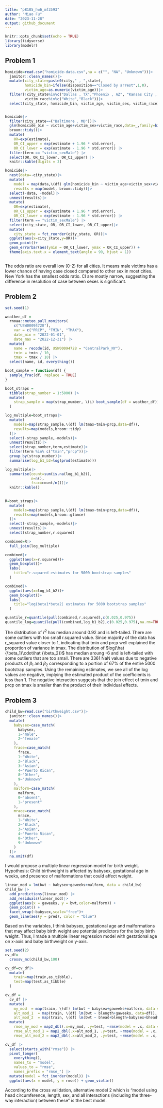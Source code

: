 ```yaml
---
title: "p8105_hw6_mf3593"
author: "Miao Fu"
date: "2023-11-28"
output: github_document
---
```


```r
knitr::opts_chunk$set(echo = TRUE)
library(tidyverse)
library(modelr)
```

## Problem 1
```r
homicide=read.csv("homicide-data.csv",na = c("", "NA", "Unknown"))|>
  janitor::clean_names()|>
  mutate(city_state=paste0(city," , ",state),
         homicide_bin=ifelse(disposition=="Closed by arrest",1,0),
         victim_age=as.numeric(victim_age))|>
  filter(!city_state%in%c("Dallas , TX","Phoenix , AZ", "Kansas City , MO", "Tulsa , AL"),
         victim_race%in%c("White","Black"))|>
  select(city_state, homicide_bin, victim_age, victim_sex, victim_race)


homicide|>
  filter(city_state==("Baltimore , MD"))|>
  glm(homicide_bin ~ victim_age+victim_sex+victim_race,data=_,family=binomial())|>
  broom::tidy()|>
  mutate(
    OR=exp(estimate),
    OR_CI_upper = exp(estimate + 1.96 * std.error),
    OR_CI_lower = exp(estimate - 1.96 * std.error)) |> 
  filter(term == "victim_sexMale") |> 
  select(OR, OR_CI_lower, OR_CI_upper) |>
  knitr::kable(digits = 3)

homicide|>
  nest(data=-city_state)|>
  mutate(
    model = map(data,\(df) glm(homicide_bin ~ victim_age+victim_sex+victim_race,data=df,family=binomial())),
    results = map(model, broom::tidy))|>
  select(-data, -model)|> 
  unnest(results)|>
  mutate(
    OR=exp(estimate),
    OR_CI_upper = exp(estimate + 1.96 * std.error),
    OR_CI_lower = exp(estimate - 1.96 * std.error)) |> 
  filter(term == "victim_sexMale") |> 
  select(city_state, OR, OR_CI_lower, OR_CI_upper)|>
  mutate(
    city_state = fct_reorder(city_state, OR))|>
  ggplot(aes(x=city_state,y=OR))+
  geom_point()+
  geom_errorbar(aes(ymin = OR_CI_lower, ymax = OR_CI_upper)) + 
  theme(axis.text.x = element_text(angle = 90, hjust = 1))
  
```

The odds ratio are overall low (0-2) for all cities. It means male victims has a lower chance of having case closed compared to other sex in most cities. New York has the smallest odds ratio. CI are mostly narrow, suggesting the difference in resolution of case between sexes is significant. 


## Problem 2

```r
set.seed(1)

weather_df = 
  rnoaa::meteo_pull_monitors(
    c("USW00094728"),
    var = c("PRCP", "TMIN", "TMAX"), 
    date_min = "2022-01-01",
    date_max = "2022-12-31") |>
  mutate(
    name = recode(id, USW00094728 = "CentralPark_NY"),
    tmin = tmin / 10,
    tmax = tmax / 10) |>
  select(name, id, everything())

boot_sample = function(df) {
  sample_frac(df, replace = TRUE)
}

boot_straps = 
  tibble(strap_number = 1:5000) |> 
  mutate(
    strap_sample = map(strap_number, \(i) boot_sample(df = weather_df))
  )

log_multiple=boot_straps|>
  mutate(
    models=map(strap_sample,\(df) lm(tmax~tmin+prcp,data=df)),
    results=map(models,broom::tidy)
  )|>
  select(-strap_sample,-models)|>
  unnest(results)|>
  select(strap_number,term,estimate)|>
  filter(term %in% c("tmin","prcp"))|>
  group_by(strap_number)|>
  summarise(log_b1_b2=log(prod(estimate)))

log_multiple|>
  summarise(count=sum(is.na(log_b1_b2)),
            n=n(),
            frac=count/n())|>
  knitr::kable()
  
 
R=boot_straps|>
  mutate(
    models=map(strap_sample,\(df) lm(tmax~tmin+prcp,data=df)),
    results=map(models,broom::glance)
  )|>
  select(-strap_sample,-models)|>
  unnest(results)|>
  select(strap_number,r.squared)

combined=R|>
  full_join(log_multiple)

combined|>
  ggplot(aes(x=r.squared))+
  geom_boxplot()+
  labs(
    title="r.squared estimates for 5000 bootstrap samples"
  )

combined|>
  ggplot(aes(x=log_b1_b2))+
  geom_boxplot()+
  labs(
    title="log(beta1*beta2) estimates for 5000 bootstrap samples"
  )

quantile_r=quantile(pull(combined,r.squared),c(0.025,0.975))
quantile_log=quantile(pull(combined,log_b1_b2),c(0.025,0.975),na.rm=TRUE)
```

The distribution of $\hat r^2$ has median around 0.92 and is left-tailed. There are some outliers with too small r.squared value. Since majority of the data has r_squared value closer to 1, indicating that tmin and prcp well explained the proportion of variance in tmax. The distribution of $log(\hat {\beta_1}\cdot\hat {\beta_2})$ has median aroung -6 and is left-tailed with some outliers that are too small. There are 3361 NaN values due to negative products of $\beta_1$ and $\beta_2$ corresponding to a portion of 67% of the entire 5000 bootstrap samples. Using the remaining estimates, we see all of the log values are negative, implying the estimated product of the coefficients is less than 1. The negative interaction suggests that the join effect of tmin and prcp on tmax is smaller than the product of their individual effects.  

## Problem 3

```r
child_bw=read.csv("birthweight.csv")|>
  janitor::clean_names()|>
  mutate(
    babysex=case_match(
      babysex,
      1~"male",
      2~"female"
    ),
    frace=case_match(
      frace,
      1~"White",
      2~"Black",
      3~"Asian",
      4~"Puerto Rican",
      8~"Other",
      9~"Unknown"
    ),
    malform=case_match(
      malform,
      0~"absent",
      1~"present"
    ),
    mrace=case_match(
      mrace,
      1~"White",
      2~"Black",
      3~"Asian",
      4~"Puerto Rican",
      8~"Other",
      9~"Unknown"
    )
  )|>
  na.omit(df)
```

I would propose a multiple linear regression model for birth weight.\
Hypothesis: Child birthweight is affected by babysex, gestational age in weeks, and presence of malformations that could affect weight.

```r
linear_mod = lm(bwt ~ babysex+gaweeks+malform, data = child_bw)
child_bw |> 
  add_predictions(linear_mod) |> 
  add_residuals(linear_mod)|>
  ggplot(aes(x = gaweeks, y = bwt,color=malform)) + 
  geom_point() +
  facet_wrap(~babysex,scale="free")+
  geom_line(aes(y = pred), color = "blue")
```

Based on the variables, I think babysex, gestational age and malformations that may affect baby birth weight are potential predictors for the baby birth weight. Thus, I made a multiple linear regression model with gestational age on x-axis and baby birthweight on y-axis. 

```r
set.seed(2)
cv_df=
  crossv_mc(child_bw,100)

cv_df=cv_df|>
  mutate(
    train=map(train,as_tibble),
    test=map(test,as_tibble)
  )

cv_df = 
  cv_df |> 
  mutate(
    my_mod  = map(train, \(df) lm(bwt ~ babysex+gaweeks+malform, data = df)),
    alt_mod_1  = map(train, \(df) lm(bwt ~ blength+gaweeks, data=df)),
    alt_mod_2  = map(train, \(df) lm(bwt ~ bhead+blength+babysex+bhead*blength*babysex, data=df))) |> 
  mutate(
    rmse_my_mod = map2_dbl(.x=my_mod, .y=test, ~rmse(model = .x, data = .y)),
    rmse_alt_mod_1 = map2_dbl(.x=alt_mod_1, .y=test, ~rmse(model = .x, data = .y)),
    rmse_alt_mod_2 = map2_dbl(.x=alt_mod_2, .y=test, ~rmse(model = .x, data = .y)))

cv_df |> 
  select(starts_with("rmse")) |> 
  pivot_longer(
    everything(),
    names_to = "model", 
    values_to = "rmse",
    names_prefix = "rmse_") |> 
  mutate(model = fct_inorder(model)) |> 
  ggplot(aes(x = model, y = rmse)) + geom_violin()

```

According to the cross validation, alternative model 2 which is "model using head circumference, length, sex, and all interactions (including the three-way interaction) between these" is the best model. 
